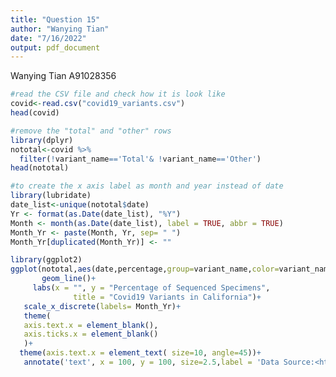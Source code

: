 ```yaml
---
title: "Question 15"
author: "Wanying Tian"
date: "7/16/2022"
output: pdf_document
---
```


Wanying Tian
A91028356

```r
#read the CSV file and check how it is look like
covid<-read.csv("covid19_variants.csv")
head(covid)
```
```r
#remove the "total" and "other" rows
library(dplyr)
nototal<-covid %>%
  filter(!variant_name=='Total'& !variant_name=='Other')
head(nototal)
```

```r
#to create the x axis label as month and year instead of date
library(lubridate)
date_list<-unique(nototal$date)
Yr <- format(as.Date(date_list), "%Y")
Month <- month(as.Date(date_list), label = TRUE, abbr = TRUE)
Month_Yr <- paste(Month, Yr, sep= " ")
Month_Yr[duplicated(Month_Yr)] <- ""
```



```r
library(ggplot2)
ggplot(nototal,aes(date,percentage,group=variant_name,color=variant_name ))+
       geom_line()+
     labs(x = "", y = "Percentage of Sequenced Specimens", 
              title = "Covid19 Variants in California")+
   scale_x_discrete(labels= Month_Yr)+
   theme(
   axis.text.x = element_blank(),
   axis.ticks.x = element_blank()
   )+
  theme(axis.text.x = element_text( size=10, angle=45))+
   annotate('text', x = 100, y = 100, size=2.5,label = 'Data Source:<https://www.cdphca.gov/>')
```



